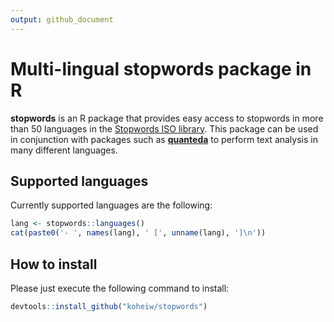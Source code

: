 ```yaml
---
output: github_document
---
```


# Multi-lingual stopwords package in R

**stopwords** is an R package that provides easy access to stopwords in more than 50 languages in the [Stopwords ISO library](https://github.com/stopwords-iso/stopwords-iso). This package can be used in conjunction with packages such as [**quanteda**](https://github.com/kbenoit/quanteda) to perform text analysis in many different languages.

## Supported languages

Currently supported languages are the following:

```r
lang <- stopwords::languages()
cat(paste0('- ', names(lang), ' [', unname(lang), ']\n'))
```

## How to install

Please just execute the following command to install:

```r
devtools::install_github("koheiw/stopwords")
```

